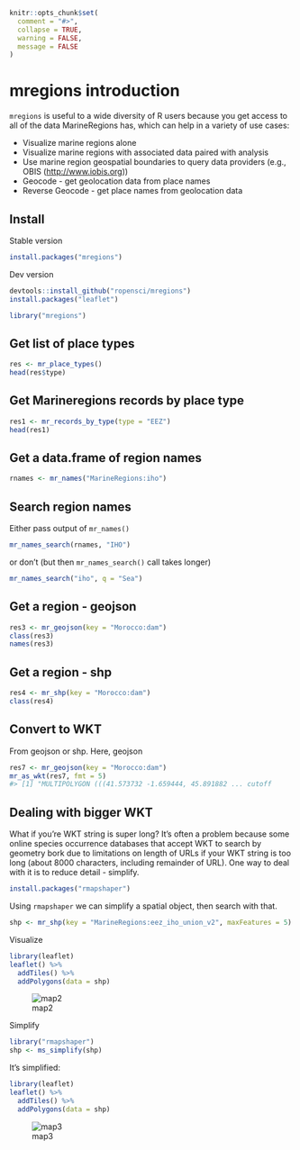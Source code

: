 <!--
%\VignetteEngine{knitr::knitr}
%\VignetteIndexEntry{mregions introduction}
%\VignetteEncoding{UTF-8}
-->

```r
knitr::opts_chunk$set(
  comment = "#>",
  collapse = TRUE,
  warning = FALSE,
  message = FALSE
)
```

mregions introduction
=====================

`mregions` is useful to a wide diversity of R users because you get access to all of the
data MarineRegions has, which can help in a variety of use cases:

* Visualize marine regions alone
* Visualize marine regions with associated data paired with analysis
* Use marine region geospatial boundaries to query data providers (e.g., OBIS (<http://www.iobis.org>))
* Geocode - get geolocation data from place names
* Reverse Geocode - get place names from geolocation data

## Install

Stable version

```r
install.packages("mregions")
```

Dev version

```r
devtools::install_github("ropensci/mregions")
install.packages("leaflet")
```

```r
library("mregions")
```

## Get list of place types

```r
res <- mr_place_types()
head(res$type)
```

## Get Marineregions records by place type

```r
res1 <- mr_records_by_type(type = "EEZ")
head(res1)
```

## Get a data.frame of region names

```r
rnames <- mr_names("MarineRegions:iho")
```

## Search region names

Either pass output of `mr_names()`

```r
mr_names_search(rnames, "IHO")
```

or don't (but then `mr_names_search()` call takes longer)

```r
mr_names_search("iho", q = "Sea")
```

## Get a region - geojson

```r
res3 <- mr_geojson(key = "Morocco:dam")
class(res3)
names(res3)
```

## Get a region - shp

```r
res4 <- mr_shp(key = "Morocco:dam")
class(res4)
```


## Convert to WKT

From geojson or shp. Here, geojson

```r
res7 <- mr_geojson(key = "Morocco:dam")
mr_as_wkt(res7, fmt = 5)
#> [1] "MULTIPOLYGON (((41.573732 -1.659444, 45.891882 ... cutoff
```

## Dealing with bigger WKT

What if you're WKT string is super long?  It's often a problem because some online species occurrence databases that accept WKT to search by geometry bork due to
limitations on length of URLs if your WKT string is too long (about 8000 characters,
including remainder of URL). One way to deal with it is to reduce detail - simplify.

```r
install.packages("rmapshaper")
```

Using `rmapshaper` we can simplify a spatial object, then search with that.

```r
shp <- mr_shp(key = "MarineRegions:eez_iho_union_v2", maxFeatures = 5)
```

Visualize

```r
library(leaflet)
leaflet() %>%
  addTiles() %>%
  addPolygons(data = shp)
```

![map2](figure/complex.png)

Simplify

```r
library("rmapshaper")
shp <- ms_simplify(shp)
```

It's simplified:

```r
library(leaflet)
leaflet() %>%
  addTiles() %>%
  addPolygons(data = shp)
```

![map3](figure/simple.png)

[mr]: https://github.com/ropensci/mregions
